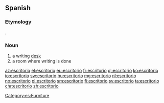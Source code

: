 {{also see|escritório}}
==Spanish==

===Etymology===
{{etyl|la|es}} {{m|la|scriptorium}}.

===Noun===
{{es-noun|m}}

# a writing [[desk]]
# a room where writing is done

[[Category:es:Furniture]]

[[az:escritorio]]
[[el:escritorio]]
[[eu:escritorio]]
[[fr:escritorio]]
[[gl:escritorio]]
[[ko:escritorio]]
[[io:escritorio]]
[[sw:escritorio]]
[[hu:escritorio]]
[[mg:escritorio]]
[[nl:escritorio]]
[[no:escritorio]]
[[pl:escritorio]]
[[sm:escritorio]]
[[fi:escritorio]]
[[sv:escritorio]]
[[ta:escritorio]]
[[chr:escritorio]]
[[zh:escritorio]]
